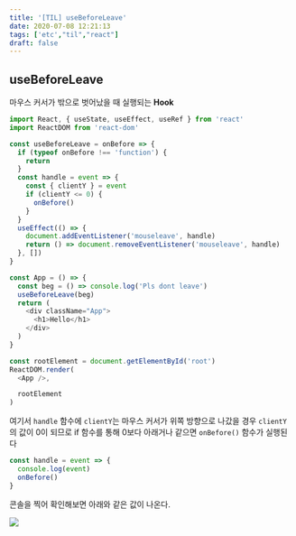 ```yaml
---
title: '[TIL] useBeforeLeave'
date: 2020-07-08 12:21:13
tags: ['etc',"til","react"]
draft: false
---
```


## useBeforeLeave

마우스 커서가 밖으로 벗어났을 때 실행되는 **Hook**

```javascript
import React, { useState, useEffect, useRef } from 'react'
import ReactDOM from 'react-dom'

const useBeforeLeave = onBefore => {
  if (typeof onBefore !== 'function') {
    return
  }
  const handle = event => {
    const { clientY } = event
    if (clientY <= 0) {
      onBefore()
    }
  }
  useEffect(() => {
    document.addEventListener('mouseleave', handle)
    return () => document.removeEventListener('mouseleave', handle)
  }, [])
}

const App = () => {
  const beg = () => console.log('Pls dont leave')
  useBeforeLeave(beg)
  return (
    <div className="App">
      <h1>Hello</h1>
    </div>
  )
}

const rootElement = document.getElementById('root')
ReactDOM.render(
  <App />,

  rootElement
)
```

여기서 `handle` 함수에 `clientY`는 마우스 커서가 위쪽 방향으로 나갔을 경우 `clientY`의 값이 0이 되므로 if 함수를 통해 0보다 아래거나 같으면 `onBefore()` 함수가 실행된다

```javascript
const handle = event => {
  console.log(event)
  onBefore()
}
```

콘솔을 찍어 확인해보면 아래와 같은 값이 나온다.

![](/static/images/react&next/clinety.png)
